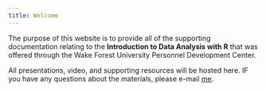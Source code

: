 ```yaml
---
title: Welcome
---
```


The purpose of this website is to provide all of the supporting documentation relating to the **Introduction to Data Analysis with R** that was offered through the Wake Forest University Personnel Development Center.

All presentations, video, and supporting resources will be hosted here. IF you have any questions about the materials, please e-mail [me](mailto:dewittme@wfu.edu).